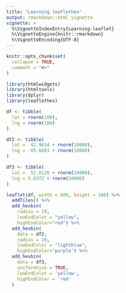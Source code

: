 ```yaml
---
title: "Learning leaflethex"
output: rmarkdown::html_vignette
vignette: >
  %\VignetteIndexEntry{Learning-leaflet}
  %\VignetteEngine{knitr::rmarkdown}
  %\VignetteEncoding{UTF-8}
---
```


```r
knitr::opts_chunk$set(
  collapse = TRUE,
  comment = "#>"
)
```

```r
library(htmlwidgets)
library(htmltools)
library(dplyr)
library(leaflethex)
```

```r
df <- tibble(
  lat = rnorm(100),
  lng = rnorm(100)
)

df2 <- tibble(
  lat =  42.9634 + rnorm(10000),
  lng = -85.6681 + rnorm(10000)
)

df3 <- tibble(
  lat =  51.8126 + rnorm(10000),
  lng = 5.8372 + rnorm(10000)
)
```


```r
leaflet(df, width = 600, height = 300) %>% 
  addTiles() %>% 
  add_hexbin(
    radius = 19, 
    lowEndColor = "yellow", 
    highEndColor="red") %>%
  add_hexbin(
    data = df2,
    radius = 19, 
    lowEndColor = "lightblue", 
    highEndColor="purple") %>%
  add_hexbin(
    data = df3,
    uniformSize = TRUE,
    lowEndColor = 'yellow',
    highEndColor = 'red'
  )
```


